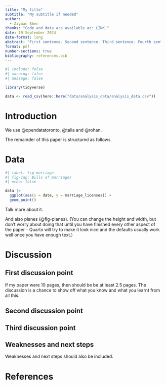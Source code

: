 ```yaml
---
title: "My title"
subtitle: "My subtitle if needed"
author: 
  - Ziyuan Shen
thanks: "Code and data are available at: LINK."
date: 19 September 2024
date-format: long
abstract: "First sentence. Second sentence. Third sentence. Fourth sentence."
format: pdf
number-sections: true
bibliography: references.bib
---
```


```r
#| include: false
#| warning: false
#| message: false

library(tidyverse)

data <- read_csv(here::here("data/analysis_data/analysis_data.csv"))
```


# Introduction
We use @opendatatoronto, @talia and @rohan.

The remainder of this paper is structured as follows.



# Data {#sec-data}

```r
#| label: fig-marriage
#| fig-cap: Bills of marriages
#| echo: false

data |> 
  ggplot(aes(x = date, y = marriage_licenses)) +
  geom_point()
```

Talk more about it.

And also planes (@fig-planes). (You can change the height and width, but don't worry about doing that until you have finished every other aspect of the paper - Quarto will try to make it look nice and the defaults usually work well once you have enough text.)





# Discussion

## First discussion point {#sec-first-point}

If my paper were 10 pages, then should be be at least 2.5 pages. The discussion is a chance to show off what you know and what you learnt from all this. 

## Second discussion point

## Third discussion point

## Weaknesses and next steps

Weaknesses and next steps should also be included.

\newpage

# References